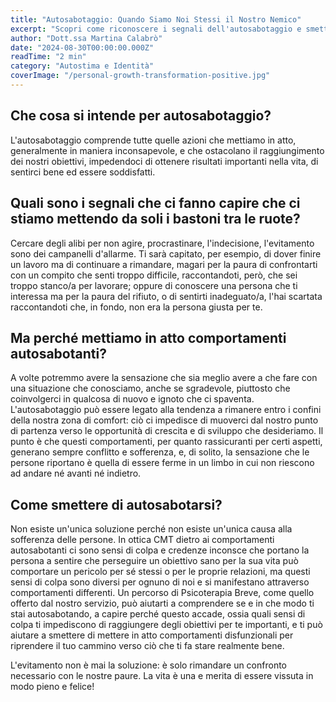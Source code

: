 ```yaml
---
title: "Autosabotaggio: Quando Siamo Noi Stessi il Nostro Nemico"
excerpt: "Scopri come riconoscere i segnali dell'autosabotaggio e smettere di metterti i bastoni tra le ruote. Un'analisi psicologica dei comportamenti autosabotanti e come superarli."
author: "Dott.ssa Martina Calabrò"
date: "2024-08-30T00:00:00.000Z"
readTime: "2 min"
category: "Autostima e Identità"
coverImage: "/personal-growth-transformation-positive.jpg"
---
```


## Che cosa si intende per autosabotaggio?

L'autosabotaggio comprende tutte quelle azioni che mettiamo in atto, generalmente in maniera inconsapevole, e che ostacolano il raggiungimento dei nostri obiettivi, impedendoci di ottenere risultati importanti nella vita, di sentirci bene ed essere soddisfatti.

## Quali sono i segnali che ci fanno capire che ci stiamo mettendo da soli i bastoni tra le ruote?

Cercare degli alibi per non agire, procrastinare, l'indecisione, l'evitamento sono dei campanelli d'allarme. Ti sarà capitato, per esempio, di dover finire un lavoro ma di continuare a rimandare, magari per la paura di confrontarti con un compito che senti troppo difficile, raccontandoti, però, che sei troppo stanco/a per lavorare; oppure di conoscere una persona che ti interessa ma per la paura del rifiuto, o di sentirti inadeguato/a, l'hai scartata raccontandoti che, in fondo, non era la persona giusta per te.

## Ma perché mettiamo in atto comportamenti autosabotanti?

A volte potremmo avere la sensazione che sia meglio avere a che fare con una situazione che conosciamo, anche se sgradevole, piuttosto che coinvolgerci in qualcosa di nuovo e ignoto che ci spaventa. L'autosabotaggio può essere legato alla tendenza a rimanere entro i confini della nostra zona di comfort: ciò ci impedisce di muoverci dal nostro punto di partenza verso le opportunità di crescita e di sviluppo che desideriamo. Il punto è che questi comportamenti, per quanto rassicuranti per certi aspetti, generano sempre conflitto e sofferenza, e, di solito, la sensazione che le persone riportano è quella di essere ferme in un limbo in cui non riescono ad andare né avanti né indietro.

## Come smettere di autosabotarsi?

Non esiste un'unica soluzione perché non esiste un'unica causa alla sofferenza delle persone. In ottica CMT dietro ai comportamenti autosabotanti ci sono sensi di colpa e credenze inconsce che portano la persona a sentire che perseguire un obiettivo sano per la sua vita può comportare un pericolo per sé stessi o per le proprie relazioni, ma questi sensi di colpa sono diversi per ognuno di noi e si manifestano attraverso comportamenti differenti. Un percorso di Psicoterapia Breve, come quello offerto dal nostro servizio, può aiutarti a comprendere se e in che modo ti stai autosabotando, a capire perché questo accade, ossia quali sensi di colpa ti impediscono di raggiungere degli obiettivi per te importanti, e ti può aiutare a smettere di mettere in atto comportamenti disfunzionali per riprendere il tuo cammino verso ciò che ti fa stare realmente bene.

L'evitamento non è mai la soluzione: è solo rimandare un confronto necessario con le nostre paure. La vita è una e merita di essere vissuta in modo pieno e felice!
